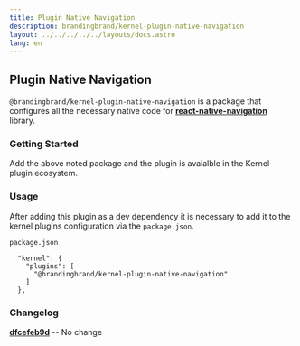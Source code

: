 ```yaml
---
title: Plugin Native Navigation
description: brandingbrand/kernel-plugin-native-navigation
layout: ../../../../../layouts/docs.astro
lang: en
---
```



## Plugin Native Navigation

`@brandingbrand/kernel-plugin-native-navigation` is a package that configures all the necessary native code for [**react-native-navigation**](https://github.com/wix/react-native-navigation) library.

### Getting Started

<div class="flex w-full my-6">
  <CodeCopy args="yarn add -D @brandingbrand/kernel-plugin-native-navigation && yarn add react-native-navigation@^7.31.1" />
</div>

Add the above noted package and the plugin is avaialble in the Kernel plugin ecosystem.

### Usage

After adding this plugin as a dev dependency it is necessary to add it to the kernel plugins configuration via the `package.json`.

`package.json`

```
  "kernel": {
    "plugins": [
      "@brandingbrand/kernel-plugin-native-navigation"
    ]
  },
```

### Changelog

[**dfcefeb9d**](https://github.com/brandingbrand/flagship/pull/2508/commits/dfcefeb9d32eabe878bfd0a9ae0729c441d8d6c5) -- No change

